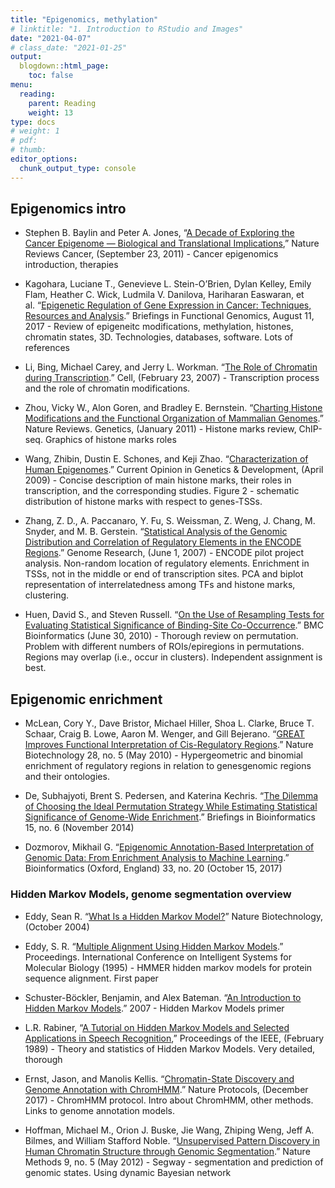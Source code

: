 ```yaml
---
title: "Epigenomics, methylation"
# linktitle: "1. Introduction to RStudio and Images"
date: "2021-04-07"
# class_date: "2021-01-25"
output:
  blogdown::html_page:
    toc: false
menu:
  reading:
    parent: Reading
    weight: 13
type: docs
# weight: 1 
# pdf: 
# thumb: 
editor_options: 
  chunk_output_type: console
---
```


## Epigenomics intro

- Stephen B. Baylin and Peter A. Jones, “[A Decade of Exploring the Cancer Epigenome — Biological and Translational Implications](https://doi.org/10.1038/nrc3130),” Nature Reviews Cancer, (September 23, 2011) - Cancer epigenomics introduction, therapies

- Kagohara, Luciane T., Genevieve L. Stein-O’Brien, Dylan Kelley, Emily Flam, Heather C. Wick, Ludmila V. Danilova, Hariharan Easwaran, et al. “[Epigenetic Regulation of Gene Expression in Cancer: Techniques, Resources and Analysis](https://doi.org/10.1093/bfgp/elx018).” Briefings in Functional Genomics, August 11, 2017 - Review of epigeneitc modifications, methylation, histones, chromatin states, 3D. Technologies, databases, software. Lots of references

- Li, Bing, Michael Carey, and Jerry L. Workman. “[The Role of Chromatin during Transcription](http://www.cell.com/abstract/S0092-8674(07)00109-2).” Cell, (February 23, 2007) - Transcription process and the role of chromatin modifications. 

- Zhou, Vicky W., Alon Goren, and Bradley E. Bernstein. “[Charting Histone Modifications and the Functional Organization of Mammalian Genomes](https://www.nature.com/articles/nrg2905).” Nature Reviews. Genetics, (January 2011) - Histone marks review, ChIP-seq. Graphics of histone marks roles

- Wang, Zhibin, Dustin E. Schones, and Keji Zhao. “[Characterization of Human Epigenomes](https://doi.org/10.1016/j.gde.2009.02.001).” Current Opinion in Genetics & Development, (April 2009) - Concise description of main histone marks, their roles in transcription, and the corresponding studies. Figure 2 - schematic distribution of histone marks with respect to genes-TSSs.

- Zhang, Z. D., A. Paccanaro, Y. Fu, S. Weissman, Z. Weng, J. Chang, M. Snyder, and M. B. Gerstein. “[Statistical Analysis of the Genomic Distribution and Correlation of Regulatory Elements in the ENCODE Regions](https://doi.org/10.1101/gr.5573107).” Genome Research, (June 1, 2007) - ENCODE pilot project analysis. Non-random location of regulatory elements. Enrichment in TSSs, not in the middle or end of transcription sites. PCA and biplot representation of interrelatedness among TFs and histone marks, clustering.

- Huen, David S., and Steven Russell. “[On the Use of Resampling Tests for Evaluating Statistical Significance of Binding-Site Co-Occurrence](https://bmcbioinformatics.biomedcentral.com/articles/10.1186/1471-2105-11-359).” BMC Bioinformatics (June 30, 2010) - Thorough review on permutation. Problem with different numbers of ROIs/epiregions in permutations. Regions may overlap (i.e., occur in clusters). Independent assignment is best.

## Epigenomic enrichment

- McLean, Cory Y., Dave Bristor, Michael Hiller, Shoa L. Clarke, Bruce T. Schaar, Craig B. Lowe, Aaron M. Wenger, and Gill Bejerano. “[GREAT Improves Functional Interpretation of Cis-Regulatory Regions](https://doi.org/10.1038/nbt.1630).” Nature Biotechnology 28, no. 5 (May 2010) - Hypergeometric and binomial enrichment of regulatory regions in relation to genesgenomic regions and their ontologies.

- De, Subhajyoti, Brent S. Pedersen, and Katerina Kechris. “[The Dilemma of Choosing the Ideal Permutation Strategy While Estimating Statistical Significance of Genome-Wide Enrichment](https://doi.org/10.1093/bib/bbt053).” Briefings in Bioinformatics 15, no. 6 (November 2014)

- Dozmorov, Mikhail G. “[Epigenomic Annotation-Based Interpretation of Genomic Data: From Enrichment Analysis to Machine Learning](https://doi.org/10.1093/bioinformatics/btx414).” Bioinformatics (Oxford, England) 33, no. 20 (October 15, 2017)

### Hidden Markov Models, genome segmentation overview

- Eddy, Sean R. “[What Is a Hidden Markov Model?](https://doi.org/10.1038/nbt1004-1315)” Nature Biotechnology, (October 2004)

- Eddy, S. R. “[Multiple Alignment Using Hidden Markov Models](https://pdfs.semanticscholar.org/bc1e/ffe17026c1396697e4ea2b399f7a049202fc.pdf).” Proceedings. International Conference on Intelligent Systems for Molecular Biology (1995) - HMMER hidden markov models for protein sequence alignment. First paper

- Schuster-Böckler, Benjamin, and Alex Bateman. “[An Introduction to Hidden Markov Models](https://doi.org/10.1002/0471250953.bia03as18).” 2007 - Hidden Markov Models primer

- L.R. Rabiner, “[A Tutorial on Hidden Markov Models and Selected Applications in Speech Recognition](https://doi.org/10.1109/5.18626),” Proceedings of the IEEE, (February 1989) - Theory and statistics of Hidden Markov Models. Very detailed, thorough

- Ernst, Jason, and Manolis Kellis. “[Chromatin-State Discovery and Genome Annotation with ChromHMM](https://doi.org/10.1038/nprot.2017.124).” Nature Protocols, (December 2017) - ChromHMM protocol. Intro about ChromHMM, other methods. Links to genome annotation models.

- Hoffman, Michael M., Orion J. Buske, Jie Wang, Zhiping Weng, Jeff A. Bilmes, and William Stafford Noble. “[Unsupervised Pattern Discovery in Human Chromatin Structure through Genomic Segmentation](https://doi.org/10.1038/nmeth.1937).” Nature Methods 9, no. 5 (May 2012) - Segway - segmentation and prediction of genomic states. Using dynamic Bayesian network